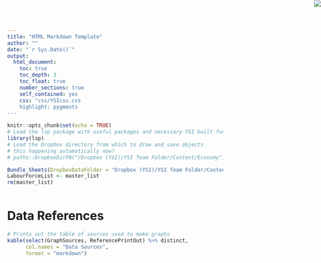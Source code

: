 ```yaml
---
title: "HTML Markdown Template"
author: ""
date: "`r Sys.Date()`"
output: 
  html_document:
    toc: true
    toc_depth: 3
    toc_float: true
    number_sections: true
    self_contained: yes
    css: "css/YSIcss.css
    highlight: pygments
---
```


```r
knitr::opts_chunk$set(echo = TRUE)
# Load the lsp package with useful packages and necessary YSI built functions
library(lsp)
# Load the Dropbox directory from which to draw and save objects
# this happening automatically now?
# paths::DropboxDirFN("/Dropbox (YSI)/YSI Team Folder/Content/Economy")
```

<img src="imgs/YSI.png" style="position:absolute;top:0px;right:0px;" />




```r
Bundle_Sheets(DropboxDataFolder = "Dropbox (YSI)/YSI Team Folder/Content/ABS Datasets/6202.0 Labour Force")
LabourForceList <- master_list
rm(master_list)
```


```r

```

# Data References
```r
# Prints out the table of sources used to make graphs
kable(select(GraphSources, ReferencePrintOut) %>% distinct,
      col.names = "Data Sources",
      format = "markdown")
```
